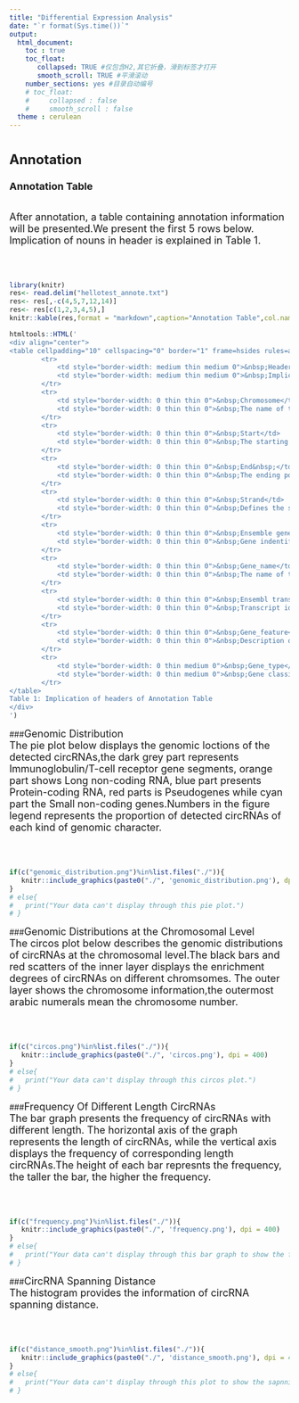 ```yaml
---
title: "Differential Expression Analysis"
date: "`r format(Sys.time())`"
output: 
  html_document:
    toc : true
    toc_float:   
       collapsed: TRUE #仅包含H2,其它折叠，滑到标签才打开
       smooth_scroll: TRUE #平滑滚动
    number_sections: yes #目录自动编号  
    # toc_float:
    #     collapsed : false
    #     smooth_scroll : false
  theme : cerulean
---
```

<font size = "5px">Annotation</font>
===================================== 
### <font size = "4px">Annotation Table</font>
<br>
<table><tr><font size = "4px">After annotation, a table containing annotation information will be presented.We present the first 5 rows below. Implication of nouns in header is explained in Table 1. </td></tr></table></font>
<br>
```r
library(knitr)
res<- read.delim("hellotest_annote.txt")
res<- res[,-c(4,5,7,12,14)]
res<- res[c(1,2,3,4,5),]
knitr::kable(res,format = "markdown",caption="Annotation Table",col.names=c("Chromosome","Start","End","Strand","Ensemble gene_id","Gene_name","ensemble transcripts_id","gene_feature","gene_type"),full_width = F)
```

```r
htmltools::HTML('
<div align="center">
<table cellpadding="10" cellspacing="0" border="1" frame=hsides rules=all style="border-color: #000000">
        <tr>
            <td style="border-width: medium thin medium 0">&nbsp;Headers</td>
            <td style="border-width: medium thin medium 0">&nbsp;Implication</td>
        </tr>
        <tr>
            <td style="border-width: 0 thin thin 0">&nbsp;Chromosome</td>
            <td style="border-width: 0 thin thin 0">&nbsp;The name of the chromosome</td>
        </tr>
        <tr>
            <td style="border-width: 0 thin thin 0">&nbsp;Start</td>
            <td style="border-width: 0 thin thin 0">&nbsp;The starting position of the feature in the chromosome</td>
        </tr>
        <tr>
            <td style="border-width: 0 thin thin 0">&nbsp;End&nbsp;</td>
            <td style="border-width: 0 thin thin 0">&nbsp;The ending position of the feature in the chromosome</td>
        </tr>
        <tr>
            <td style="border-width: 0 thin thin 0">&nbsp;Strand</td>
            <td style="border-width: 0 thin thin 0">&nbsp;Defines the strand</td>
        </tr>
        <tr>
            <td style="border-width: 0 thin thin 0">&nbsp;Ensemble gene_id</td>
            <td style="border-width: 0 thin thin 0">&nbsp;Gene indentify in Ensembl database</td>
        </tr>
        <tr>
            <td style="border-width: 0 thin thin 0">&nbsp;Gene_name</td>
            <td style="border-width: 0 thin thin 0">&nbsp;The name of this gene</td>
        </tr>
        <tr>
            <td style="border-width: 0 thin thin 0">&nbsp;Ensembl transcript_id</td>
            <td style="border-width: 0 thin thin 0">&nbsp;Transcript identify in ensemble database </td>
        </tr>
        <tr>
            <td style="border-width: 0 thin thin 0">&nbsp;Gene_feature</td>
            <td style="border-width: 0 thin thin 0">&nbsp;Description of gene location </td>
        </tr>
        <tr>
            <td style="border-width: 0 thin medium 0">&nbsp;Gene_type</td>
            <td style="border-width: 0 thin medium 0">&nbsp;Gene classification &nbsp;</td>
        </tr>
</table>
Table 1: Implication of headers of Annotation Table 
</div>
')
```

###<font size = "4px">Genomic Distribution</font>
<br>
<table><tr><font size = "4px">The pie plot below displays the genomic loctions of the detected circRNAs,the dark grey part represents Immunoglobulin/T-cell receptor gene segments, orange part shows Long non-coding RNA, blue part presents Protein-coding RNA, red parts is Pseudogenes while cyan part the Small non-coding genes.Numbers in the figure legend represents the proportion of detected circRNAs of each kind of genomic character.</tr></table></font>
<br>
```r
if(c("genomic_distribution.png")%in%list.files("./")){
   knitr::include_graphics(paste0("./", 'genomic_distribution.png'), dpi = 400)
}
# else{
#   print("Your data can't display through this pie plot.")
# }
```

###<font size = "4px">Genomic Distributions at the Chromosomal Level</font>
<br>
<table><tr><font size = "4px">The circos plot below describes the genomic distributions of circRNAs at the chromosomal level.The black bars and red scatters of the inner layer displays the enrichment degrees of circRNAs on different chromsomes. The outer layer shows the chromosome information,the outermost arabic numerals mean the chromosome number.</tr></table></font>
<br>
```r
if(c("circos.png")%in%list.files("./")){
   knitr::include_graphics(paste0("./", 'circos.png'), dpi = 400)
}
# else{
#   print("Your data can't display through this circos plot.")
# }
```

###<font size = "4px">Frequency Of Different Length CircRNAs</font>
<br>
<table><tr><font size = "4px">The bar graph presents the frequency of circRNAs with different length. The horizontal axis of the graph represents the length of circRNAs, while the vertical axis displays the frequency of corresponding length circRNAs.The height of each bar represnts the frequency, the taller the bar, the higher the frequency.</tr></table></font>
<br>
```r
if(c("frequency.png")%in%list.files("./")){
   knitr::include_graphics(paste0("./", 'frequency.png'), dpi = 400)
}
# else{
#   print("Your data can't display through this bar graph to show the frequency of circRNAs with different length.")
# }
```

###<font size = "4px">CircRNA Spanning Distance</font>
<br>
<table><tr><font size = "4px">The histogram provides the information of circRNA spanning distance.</tr></table></font>
<br>
```r
if(c("distance_smooth.png")%in%list.files("./")){
   knitr::include_graphics(paste0("./", 'distance_smooth.png'), dpi = 400)
}
# else{
#   print("Your data can't display through this plot to show the sapnning distance of detected circRNAs")
# }
```

